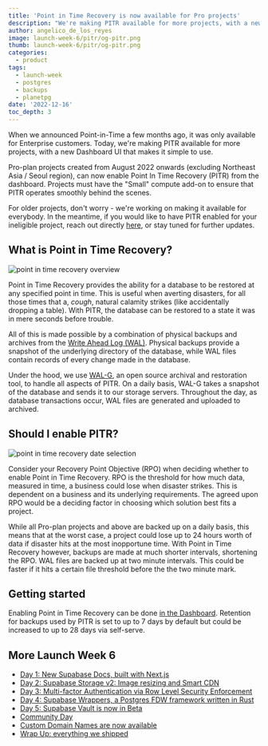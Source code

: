 ```yaml
---
title: 'Point in Time Recovery is now available for Pro projects'
description: "We're making PITR available for more projects, with a new Dashboard UI that makes it simple to use."
author: angelico_de_los_reyes
image: launch-week-6/pitr/og-pitr.png
thumb: launch-week-6/pitr/og-pitr.png
categories:
  - product
tags:
  - launch-week
  - postgres
  - backups
  - planetpg
date: '2022-12-16'
toc_depth: 3
---
```


When we announced Point-in-Time a few months ago, it was only available for Enterprise customers. Today, we're making PITR available for more projects, with a new Dashboard UI that makes it simple to use.

Pro-plan projects created from August 2022 onwards (excluding Northeast Asia / Seoul region), can now enable Point In Time Recovery (PITR) from the dashboard. Projects must have the "Small" compute add-on to ensure that PITR operates smoothly behind the scenes.

For older projects, don't worry - we're working on making it available for everybody. In the meantime, if you would like to have PITR enabled for your ineligible project, reach out directly [here](https://supabase.com/dashboard/support/new), or stay tuned for further updates.

## What is Point in Time Recovery?

![point in time recovery overview](/images/blog/launch-week-6/pitr/pitr-overview.png)

Point in Time Recovery provides the ability for a database to be restored at any specified point in time. This is useful when averting disasters, for all those times that a, _cough_, natural calamity strikes (like accidentally dropping a table). With PITR, the database can be restored to a state it was in mere seconds before trouble.

All of this is made possible by a combination of physical backups and archives from the [Write Ahead Log (WAL)](https://www.postgresql.org/docs/current/wal-intro.html). Physical backups provide a snapshot of the underlying directory of the database, while WAL files contain records of every change made in the database.

Under the hood, we use [WAL-G](https://github.com/wal-g/wal-g), an open source archival and restoration tool, to handle all aspects of PITR. On a daily basis, WAL-G takes a snapshot of the database and sends it to our storage servers. Throughout the day, as database transactions occur, WAL files are generated and uploaded to archived.

## Should I enable PITR?

![point in time recovery date selection](/images/blog/launch-week-6/pitr/pitr-date-selection.png)

Consider your Recovery Point Objective (RPO) when deciding whether to enable Point in Time Recovery. RPO is the threshold for how much data, measured in time, a business could lose when disaster strikes. This is dependent on a business and its underlying requirements. The agreed upon RPO would be a deciding factor in choosing which solution best fits a project.

While all Pro-plan projects and above are backed up on a daily basis, this means that at the worst case, a project could lose up to 24 hours worth of data if disaster hits at the most inopportune time. With Point in Time Recovery however, backups are made at much shorter intervals, shortening the RPO. WAL files are backed up at two minute intervals. This could be faster if it hits a certain file threshold before the the two minute mark.

## Getting started

Enabling Point in Time Recovery can be done [in the Dashboard](https://supabase.com/dashboard/project/_/settings/billing/subscription?panel=pitr). Retention for backups used by PITR is set to up to 7 days by default but could be increased to up to 28 days via self-serve.

## More Launch Week 6

- [Day 1: New Supabase Docs, built with Next.js](https://supabase.com/blog/new-supabase-docs-built-with-nextjs)
- [Day 2: Supabase Storage v2: Image resizing and Smart CDN](https://supabase.com/blog/storage-image-resizing-smart-cdn)
- [Day 3: Multi-factor Authentication via Row Level Security Enforcement](https://supabase.com/blog/mfa-auth-via-rls)
- [Day 4: Supabase Wrappers, a Postgres FDW framework written in Rust](https://supabase.com/blog/postgres-foreign-data-wrappers-rust)
- [Day 5: Supabase Vault is now in Beta](https://supabase.com/blog/vault-now-in-beta)
- [Community Day](https://supabase.com/blog/launch-week-6-community-day)
- [Custom Domain Names are now available](https://supabase.com/blog/custom-domain-names)
- [Wrap Up: everything we shipped](https://supabase.com/blog/launch-week-6-wrap-up)

